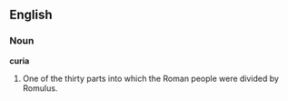 ==English==

===Noun===

'''curia'''

#One of the thirty parts into which the Roman people were divided by Romulus.